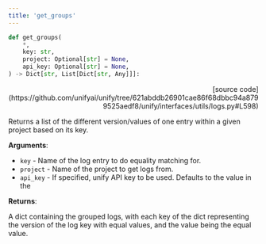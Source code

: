 ```yaml
---
title: 'get_groups'
---
```


```python
def get_groups(
    *,
    key: str,
    project: Optional[str] = None,
    api_key: Optional[str] = None,
) -> Dict[str, List[Dict[str, Any]]]:
```

<p align="right">[source code](https://github.com/unifyai/unify/tree/621abddb26901cae86f68dbbc94a8799525aedf8/unify/interfaces/utils/logs.py#L598)</p>

Returns a list of the different version/values of one entry within a given project
based on its key.

**Arguments**:

- `key` - Name of the log entry to do equality matching for.
- `project` - Name of the project to get logs from.
- `api_key` - If specified, unify API key to be used. Defaults to the value in the



**Returns**:

A dict containing the grouped logs, with each key of the dict representing the
version of the log key with equal values, and the value being the equal value.